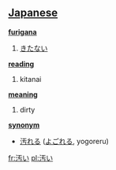 == [[Japanese]] ==                                          

'''[[furigana]]'''
# [[きたない]]

'''[[reading]]'''
# kitanai

'''[[meaning]]'''
# dirty

'''[[synonym]]'''
* [[汚れる]] ([[よごれる]], yogoreru)

[[fr:汚い]]
[[pl:汚い]]